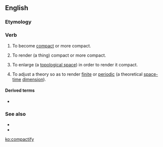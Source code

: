 ==English==

===Etymology===
{{suffix|compact|ify|lang=en}}

===Verb===
{{en-verb|compactifies|compactifying|compactified}}

# {{lb|en|humorous|intransitive}} To become [[compact]] or more compact.
# {{lb|en|humorous|transitive}} To render (a thing) compact or more compact.
# {{lb|en|mathematics|transitive}} To enlarge (a [[topological space]]) in order to render it compact.
# {{lb|en|physics|transitive}} To adjust a theory so as to render [[finite]] or [[periodic]] (a theoretical [[space-time]] [[dimension]]).

====Derived terms====
* {{l|en|paracompactifying}}

===See also===
* {{projectlink|pedia|Compactification (mathematics)}}
* {{projectlink|pedia|Compactification (physics)}}

[[ko:compactify]]